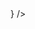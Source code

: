 
<CardLinkGroup id="nextSteps" title="Next steps">
  <CardLink 
    title="Usage"
    desc="Learn the basics of setting up a React app with Amplify UI"
    href="/react/getting-started/usage"
    icon={<ReactIcon />}
  />
</CardLinkGroup>
